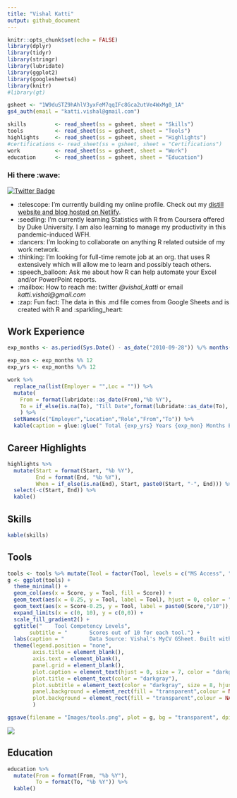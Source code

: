 ```yaml
---
title: "Vishal Katti"
output: github_document
---
```


```r
knitr::opts_chunk$set(echo = FALSE)
library(dplyr)
library(tidyr)
library(stringr)
library(lubridate)
library(ggplot2)
library(googlesheets4)
library(knitr)
#library(gt)
```

```r
gsheet <- "1W9duSTZ9hAhlV3yxFeM7qqIFc8Gca2utVe4WxMg0_1A"
gs4_auth(email = "katti.vishal@gmail.com")

skills         <- read_sheet(ss = gsheet, sheet = "Skills")
tools          <- read_sheet(ss = gsheet, sheet = "Tools")
highlights     <- read_sheet(ss = gsheet, sheet = "Highlights")
#certifications <- read_sheet(ss = gsheet, sheet = "Certifications")
work           <- read_sheet(ss = gsheet, sheet = "Work")
education      <- read_sheet(ss = gsheet, sheet = "Education")

```

### Hi there :wave:

[![Twitter
Badge](https://img.shields.io/badge/-Twitter-1ca0f1?style=flat-square&labelColor=1ca0f1&logo=twitter&logoColor=white&link=https://twitter.com/vishal_katti)](https://twitter.com/vishal_katti)

-   :telescope: I'm currently building my online profile. Check out my
    [distill website and blog hosted on
    Netlify](https://vishalkatti.com "https://vishalkatti.com").
-   :seedling: I'm currently learning Statistics with R from Coursera
    offered by Duke University. I am also learning to manage my
    productivity in this pandemic-induced WFH.
-   :dancers: I'm looking to collaborate on anything R related outside
    of my work network.
-   :thinking: I'm looking for full-time remote job at an org. that uses
    R extensively which will allow me to learn and possibly teach
    others.
-   :speech_balloon: Ask me about how R can help automate your Excel
    and/or PowerPoint reports.
-   :mailbox: How to reach me: twitter *\@vishal_katti* or email
    *katti.vishal\@gmail.com*
-   :zap: Fun fact: The data in this .md file comes from Google Sheets
    and is created with R and :sparkling_heart:

## Work Experience

```r
exp_months <- as.period(Sys.Date() - as_date("2010-09-28")) %/% months(1)

exp_mon <- exp_months %% 12
exp_yrs <- exp_months %/% 12

work %>% 
  replace_na(list(Employer = "",Loc = "")) %>% 
  mutate(
    From = format(lubridate::as_date(From),"%b %Y"),
    To = if_else(is.na(To), "Till Date",format(lubridate::as_date(To), "%b %Y"))
    ) %>% 
  setNames(c("Employer","Location","Role","From","To")) %>% 
  kable(caption = glue::glue(" Total {exp_yrs} Years {exp_mon} Months Experience."))
```

## Career Highlights

```r
highlights %>% 
  mutate(Start = format(Start, "%b %Y"),
         End = format(End, "%b %Y"),
         When = if_else(is.na(End), Start, paste0(Start, "-", End))) %>% 
  select(-c(Start, End)) %>% 
  kable()
```

## Skills

```r
kable(skills)
```

## Tools

```r
tools <- tools %>% mutate(Tool = factor(Tool, levels = c("MS Access", "Git/Github/Gitlab Version Control", "Python", "SQL", "MS Visio", "MS Word/Powerpoint", "Advanced Excel + VBA", "R"))) 
g <- ggplot(tools) +
  theme_minimal() +
  geom_col(aes(x = Score, y = Tool, fill = Score)) +
  geom_text(aes(x = 0.25, y = Tool, label = Tool), hjust = 0, color = "white", size = 3) +
  geom_text(aes(x = Score-0.25, y = Tool, label = paste0(Score,"/10")), hjust = 1, color = "white", size = 3) +
  expand_limits(x = c(0, 10), y = c(0,0)) +
  scale_fill_gradient2() +
  ggtitle("    Tool Competency Levels", 
       subtitle = "       Scores out of 10 for each tool.") +
  labs(caption = "        Data Source: Vishal's MyCV GSheet. Built with {ggplot2}") +
  theme(legend.position = "none",
        axis.title = element_blank(),
        axis.text = element_blank(),
        panel.grid = element_blank(),
        plot.caption = element_text(hjust = 0, size = 7, color = "darkgray"),
        plot.title = element_text(color = "darkgray"),
        plot.subtitle = element_text(color = "darkgray", size = 8, hjust = 0),
        panel.background = element_rect(fill = "transparent",colour = NA),
        plot.background = element_rect(fill = "transparent",colour = NA)
        )

ggsave(filename = "Images/tools.png", plot = g, bg = "transparent", dpi = 600, width = 5, height = 3)
```

![](Images/tools.png)

## Education

```r
education %>% 
  mutate(From = format(From, "%b %Y"),
         To = format(To, "%b %Y")) %>% 
  kable()
```
